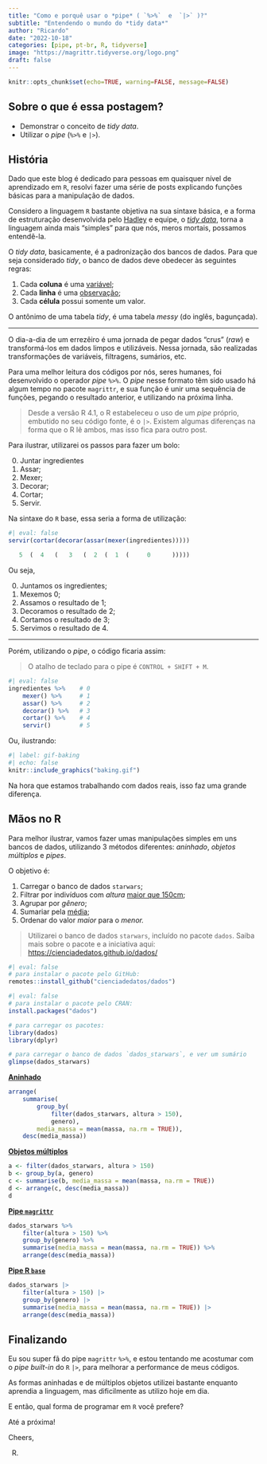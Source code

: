 ```yaml
---
title: "Como e porquê usar o *pipe* ( `%>%`  e  `|>` )?"
subtitle: "Entendendo o mundo do *tidy data*"
author: "Ricardo"
date: "2022-10-18"
categories: [pipe, pt-br, R, tidyverse]
image: "https://magrittr.tidyverse.org/logo.png"
draft: false
---
```


```r
knitr::opts_chunk$set(echo=TRUE, warning=FALSE, message=FALSE)
```

## Sobre o que é essa postagem?

-   Demonstrar o conceito de *tidy data*.
-   Utilizar o *pipe* (`%>%` e `|>`).

## História

Dado que este blog é dedicado para pessoas em quaisquer nível de aprendizado em `R`, resolvi fazer uma série de posts explicando funções básicas para a manipulação de dados.

Considero a linguagem `R` bastante objetiva na sua sintaxe básica, e a forma de estruturação desenvolvida pelo [Hadley](https://twitter.com/hadleywickham) e equipe, o [*tidy data*](https://vita.had.co.nz/papers/tidy-data.html), torna a linguagem ainda mais "simples" para que nós, meros mortais, possamos entendê-la.

O *tidy data*, basicamente, é a padronização dos bancos de dados. Para que seja considerado *tidy*, o banco de dados deve obedecer às seguintes regras:

1.  Cada **coluna** é uma [variável]{.underline};
2.  Cada **linha** é uma [observação]{.underline};
3.  Cada **célula** possui somente um valor.

O antônimo de uma tabela *tidy*, é uma tabela *messy* (do inglês, bagunçada).

------------------------------------------------------------------------

O dia-a-dia de um errezêiro é uma jornada de pegar dados "crus" (*raw*) e transformá-los em dados limpos e utilizáveis. Nessa jornada, são realizadas transformações de variáveis, filtragens, sumários, etc.

Para uma melhor leitura dos códigos por nós, seres humanes, foi desenvolvido o operador *pipe* `%>%`. O *pipe* nesse formato têm sido usado há algum tempo no pacote `magrittr`, e sua função é unir uma sequência de funções, pegando o resultado anterior, e utilizando na próxima linha.

> Desde a versão R 4.1, o R estabeleceu o uso de um *pipe* próprio, embutido no seu código fonte, é o `|>`.
> Existem algumas diferenças na forma que o R lê ambos, mas isso fica para outro post.

Para ilustrar, utilizarei os passos para fazer um bolo:

0.  Juntar ingredientes
1.  Assar;
2.  Mexer;
3.  Decorar;
4.  Cortar;
5.  Servir.

Na sintaxe do `R` base, essa seria a forma de utilização:

```r
#| eval: false
servir(cortar(decorar(assar(mexer(ingredientes)))))

   5  (  4   (   3   (  2  (  1  (     0      )))))
```

Ou seja,

0.  Juntamos os ingredientes;
1.  Mexemos 0;
2.  Assamos o resultado de 1;
3.  Decoramos o resultado de 2;
4.  Cortamos o resultado de 3;
5.  Servimos o resultado de 4.

------------------------------------------------------------------------

Porém, utilizando o *pipe*, o código ficaria assim:

> O atalho de teclado para o pipe é `CONTROL + SHIFT + M`.

```r
#| eval: false
ingredientes %>%    # 0
	mexer() %>%     # 1
	assar() %>%     # 2
	decorar() %>%   # 3
	cortar() %>%    # 4
	servir()        # 5
```


Ou, ilustrando:

```r
#| label: gif-baking
#| echo: false
knitr::include_graphics("baking.gif")
```


Na hora que estamos trabalhando com dados reais, isso faz uma grande diferença.


## Mãos no R

Para melhor ilustrar, vamos fazer umas manipulações simples em uns bancos de dados, utilizando 3 métodos diferentes: *aninhado*, *objetos múltiplos* e *pipes*.

O objetivo é:

1. Carregar o banco de dados `starwars`;
2. Filtrar por indivíduos com *altura* [maior que 150cm]{.underline};
3. Agrupar por *gênero*;
3. Sumariar pela [média]{.underline};
5. Ordenar do valor *maior* para o *menor.*

> Utilizarei o banco de dados `starwars`, incluído no pacote `dados`.
> Saiba mais sobre o pacote e a iniciativa aqui: [https://cienciadedatos.github.io/dados/](https://cienciadedatos.github.io/dados/)

```r
#| eval: false
# para instalar o pacote pelo GitHub:
remotes::install_github("cienciadedatos/dados")
```

```r
#| eval: false
# para instalar o pacote pelo CRAN:
install.packages("dados")
```

```r
# para carregar os pacotes:
library(dados)
library(dplyr)

# para carregar o banco de dados `dados_starwars`, e ver um sumário
glimpse(dados_starwars)
```



**[Aninhado]{.underline}**

```r
arrange(
	summarise(
		group_by(
			filter(dados_starwars, altura > 150), 
			genero), 
		media_massa = mean(massa, na.rm = TRUE)),
	desc(media_massa))
```


**[Objetos múltiplos]{.underline}**

```r
a <- filter(dados_starwars, altura > 150)
b <- group_by(a, genero)
c <- summarise(b, media_massa = mean(massa, na.rm = TRUE))
d <- arrange(c, desc(media_massa))
d
```


**[Pipe `magrittr`]{.underline}**

```r
dados_starwars %>% 
	filter(altura > 150) %>% 
	group_by(genero) %>% 
	summarise(media_massa = mean(massa, na.rm = TRUE)) %>% 
	arrange(desc(media_massa))
```


**[Pipe R `base`]{.underline}**

```r
dados_starwars |> 
	filter(altura > 150) |> 
	group_by(genero) |> 
	summarise(media_massa = mean(massa, na.rm = TRUE)) |> 
	arrange(desc(media_massa))
```



## Finalizando

Eu sou super fã do pipe `magrittr` `%>%`, e estou tentando me acostumar com o *pipe built-in* do `R` `|>`, para melhorar a performance de meus códigos. 

As formas aninhadas e de múltiplos objetos utilizei bastante enquanto aprendia a linguagem, mas dificilmente as utilizo hoje em dia.

E então, qual forma de programar em `R` você prefere?

Até a próxima!

Cheers,

R.









